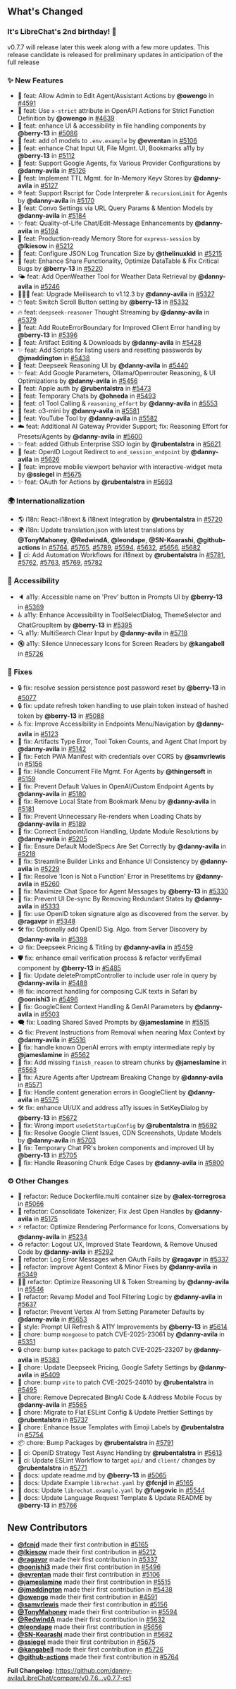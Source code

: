 ## What's Changed

### It's LibreChat's 2nd birthday! 🎂

v0.7.7 will release later this week along with a few more updates. This release candidate is released for preliminary updates in anticipation of the full release

### ✨ New Features

* 👷 feat: Allow Admin to Edit Agent/Assistant Actions by **@owengo** in [#4591](https://github.com/danny-avila/LibreChat/pull/4591)
* 🔨 feat: Use `x-strict` attribute in OpenAPI Actions for Strict Function Definition by **@owengo** in [#4639](https://github.com/danny-avila/LibreChat/pull/4639)
* 🎨 feat: enhance UI & accessibility in file handling components by **@berry-13** in [#5086](https://github.com/danny-avila/LibreChat/pull/5086)
* 🌱 feat: add o1 models to `.env.example` by **@evrentan** in [#5106](https://github.com/danny-avila/LibreChat/pull/5106)
* 🎨 feat: enhance Chat Input UI, File Mgmt. UI, Bookmarks a11y by **@berry-13** in [#5112](https://github.com/danny-avila/LibreChat/pull/5112)
* 🤖 feat: Support Google Agents, fix Various Provider Configurations by **@danny-avila** in [#5126](https://github.com/danny-avila/LibreChat/pull/5126)
* 🔑 feat: Implement TTL Mgmt. for In-Memory Keyv Stores by **@danny-avila** in [#5127](https://github.com/danny-avila/LibreChat/pull/5127)
* ®️ feat: Support Rscript for Code Interpreter & `recursionLimit` for Agents by **@danny-avila** in [#5170](https://github.com/danny-avila/LibreChat/pull/5170)
* 🔗 feat: Convo Settings via URL Query Params & Mention Models by **@danny-avila** in [#5184](https://github.com/danny-avila/LibreChat/pull/5184)
* ✨ feat: Quality-of-Life Chat/Edit-Message Enhancements by **@danny-avila** in [#5194](https://github.com/danny-avila/LibreChat/pull/5194)
* 💾 feat: Production-ready Memory Store for `express-session` by **@lkiesow** in [#5212](https://github.com/danny-avila/LibreChat/pull/5212)
* 📜 feat: Configure JSON Log Truncation Size by **@thelinuxkid** in [#5215](https://github.com/danny-avila/LibreChat/pull/5215)
* 🔗 feat: Enhance Share Functionality, Optimize DataTable & Fix Critical Bugs by **@berry-13** in [#5220](https://github.com/danny-avila/LibreChat/pull/5220)
* 🌤️ feat: Add OpenWeather Tool for Weather Data Retrieval by **@danny-avila** in [#5246](https://github.com/danny-avila/LibreChat/pull/5246)
* 🏃‍♂️‍➡️ feat: Upgrade Meilisearch to v1.12.3 by **@danny-avila** in [#5327](https://github.com/danny-avila/LibreChat/pull/5327)
* 🖱️ feat: Switch Scroll Button setting by **@berry-13** in [#5332](https://github.com/danny-avila/LibreChat/pull/5332)
* 🔥 feat: `deepseek-reasoner` Thought Streaming by **@danny-avila** in [#5379](https://github.com/danny-avila/LibreChat/pull/5379)
* 🌄 feat: Add RouteErrorBoundary for Improved Client Error handling by **@berry-13** in [#5396](https://github.com/danny-avila/LibreChat/pull/5396)
* 🚀 feat: Artifact Editing & Downloads by **@danny-avila** in [#5428](https://github.com/danny-avila/LibreChat/pull/5428)
* ✨ feat: Add Scripts for listing users and resetting passwords by **@jmaddington** in [#5438](https://github.com/danny-avila/LibreChat/pull/5438)
* 🐳 feat: Deepseek Reasoning UI by **@danny-avila** in [#5440](https://github.com/danny-avila/LibreChat/pull/5440)
* ✨ feat: Add Google Parameters, Ollama/Openrouter Reasoning, & UI Optimizations by **@danny-avila** in [#5456](https://github.com/danny-avila/LibreChat/pull/5456)
* 🍎 feat: Apple auth by **@rubentalstra** in [#5473](https://github.com/danny-avila/LibreChat/pull/5473)
* 💬 feat: Temporary Chats by **@ohneda** in [#5493](https://github.com/danny-avila/LibreChat/pull/5493)
* 🚀 feat: o1 Tool Calling & `reasoning_effort` by **@danny-avila** in [#5553](https://github.com/danny-avila/LibreChat/pull/5553)
* 🤖 feat: o3-mini by **@danny-avila** in [#5581](https://github.com/danny-avila/LibreChat/pull/5581)
* 🎥 feat: YouTube Tool by **@danny-avila** in [#5582](https://github.com/danny-avila/LibreChat/pull/5582)
* ☁️ feat: Additional AI Gateway Provider Support; fix: Reasoning Effort for Presets/Agents by **@danny-avila** in [#5600](https://github.com/danny-avila/LibreChat/pull/5600)
* ✨ feat: added Github Enterprise SSO login by **@rubentalstra** in [#5621](https://github.com/danny-avila/LibreChat/pull/5621)
* 🛂 feat: OpenID Logout Redirect to `end_session_endpoint` by **@danny-avila** in [#5626](https://github.com/danny-avila/LibreChat/pull/5626)
* 📱 feat: improve mobile viewport behavior with interactive-widget meta by **@ssiegel** in [#5675](https://github.com/danny-avila/LibreChat/pull/5675)
* ✨ feat: OAuth for Actions by **@rubentalstra** in [#5693](https://github.com/danny-avila/LibreChat/pull/5693)

### 🌍 Internationalization
* 🌎 i18n: React-i18next & i18next Integration by **@rubentalstra** in [#5720](https://github.com/danny-avila/LibreChat/pull/5720)
* 🌍 i18n: Update translation.json with latest translations by **@TonyMahoney**, **@RedwindA**, **@leondape**, **@SN-Koarashi**, **@github-actions** in [#5764](https://github.com/danny-avila/LibreChat/pull/5764), [#5765](https://github.com/danny-avila/LibreChat/pull/5765), [#5789](https://github.com/danny-avila/LibreChat/pull/5789), [#5594](https://github.com/danny-avila/LibreChat/pull/5594), [#5632](https://github.com/danny-avila/LibreChat/pull/5632), [#5656](https://github.com/danny-avila/LibreChat/pull/5656), [#5682](https://github.com/danny-avila/LibreChat/pull/5682)
* 🔄 ci: Add Automation Workflows for i18next by **@rubentalstra** in  [#5781](https://github.com/danny-avila/LibreChat/pull/5781), [#5762](https://github.com/danny-avila/LibreChat/pull/5762), [#5763](https://github.com/danny-avila/LibreChat/pull/5763), [#5769](https://github.com/danny-avila/LibreChat/pull/5769), [#5782](https://github.com/danny-avila/LibreChat/pull/5782)

### 👐 Accessibility

* 🔈 a11y: Accessible name on 'Prev' button in Prompts UI by **@berry-13** in [#5369](https://github.com/danny-avila/LibreChat/pull/5369)
* ♿️ a11y: Enhance Accessibility in ToolSelectDialog, ThemeSelector and ChatGroupItem by **@berry-13** in [#5395](https://github.com/danny-avila/LibreChat/pull/5395)
* 🔍 a11y: MultiSearch Clear Input by **@danny-avila** in [#5718](https://github.com/danny-avila/LibreChat/pull/5718)
* 🔇 a11y: Silence Unnecessary Icons for Screen Readers by **@kangabell** in [#5726](https://github.com/danny-avila/LibreChat/pull/5726)

### 🔧 Fixes


* 🔒 fix: resolve session persistence post password reset by **@berry-13** in [#5077](https://github.com/danny-avila/LibreChat/pull/5077)
* 🔒 fix: update refresh token handling to use plain token instead of hashed token by **@berry-13** in [#5088](https://github.com/danny-avila/LibreChat/pull/5088)
* ♿ fix: Improve Accessibility in Endpoints Menu/Navigation by **@danny-avila** in [#5123](https://github.com/danny-avila/LibreChat/pull/5123)
* 🐛 fix: Artifacts Type Error, Tool Token Counts, and Agent Chat Import by **@danny-avila** in [#5142](https://github.com/danny-avila/LibreChat/pull/5142)
* 🔧 fix: Fetch PWA Manifest with credentials over CORS by **@samvrlewis** in [#5156](https://github.com/danny-avila/LibreChat/pull/5156)
* 🔧 fix: Handle Concurrent File Mgmt. For Agents by **@thingersoft** in [#5159](https://github.com/danny-avila/LibreChat/pull/5159)
* 🐛 fix: Prevent Default Values in OpenAI/Custom Endpoint Agents by **@danny-avila** in [#5180](https://github.com/danny-avila/LibreChat/pull/5180)
* 🔖 fix: Remove Local State from Bookmark Menu by **@danny-avila** in [#5181](https://github.com/danny-avila/LibreChat/pull/5181)
* 🧵 fix: Prevent Unnecessary Re-renders when Loading Chats by **@danny-avila** in [#5189](https://github.com/danny-avila/LibreChat/pull/5189)
* 🐛 fix: Correct Endpoint/Icon Handling, Update Module Resolutions by **@danny-avila** in [#5205](https://github.com/danny-avila/LibreChat/pull/5205)
* 🐛 fix: Ensure Default ModelSpecs Are Set Correctly by **@danny-avila** in [#5218](https://github.com/danny-avila/LibreChat/pull/5218)
* 🔧 fix: Streamline Builder Links and Enhance UI Consistency by **@danny-avila** in [#5229](https://github.com/danny-avila/LibreChat/pull/5229)
* 🐛 fix: Resolve 'Icon is Not a Function' Error in PresetItems by **@danny-avila** in [#5260](https://github.com/danny-avila/LibreChat/pull/5260)
* 🔧 fix: Maximize Chat Space for Agent Messages by **@berry-13** in [#5330](https://github.com/danny-avila/LibreChat/pull/5330)
* 🎯 fix: Prevent UI De-sync By Removing Redundant States by **@danny-avila** in [#5333](https://github.com/danny-avila/LibreChat/pull/5333)
* 🐛 fix: use OpenID token signature algo as discovered from the server. by **@ragavpr** in [#5348](https://github.com/danny-avila/LibreChat/pull/5348)
* 🛠️ fix: Optionally add OpenID Sig. Algo. from Server Discovery by **@danny-avila** in [#5398](https://github.com/danny-avila/LibreChat/pull/5398)
* 🪙 fix: Deepseek Pricing & Titling by **@danny-avila** in [#5459](https://github.com/danny-avila/LibreChat/pull/5459)
* 🛡️ fix: enhance email verification process & refactor verifyEmail component by **@berry-13** in [#5485](https://github.com/danny-avila/LibreChat/pull/5485)
* 🐛 fix: Update deletePromptController to include user role in query by **@danny-avila** in [#5488](https://github.com/danny-avila/LibreChat/pull/5488)
* 🉐 fix: incorrect handling for composing CJK texts in Safari by **@oonishi3** in [#5496](https://github.com/danny-avila/LibreChat/pull/5496)
* 🤖 fix: GoogleClient Context Handling & GenAI Parameters by **@danny-avila** in [#5503](https://github.com/danny-avila/LibreChat/pull/5503)
* 🗨️ fix: Loading Shared Saved Prompts by **@jameslamine** in [#5515](https://github.com/danny-avila/LibreChat/pull/5515)
* ♻️ fix: Prevent Instructions from Removal when nearing Max Context by **@danny-avila** in [#5516](https://github.com/danny-avila/LibreChat/pull/5516)
* 🔧 fix: handle known OpenAI errors with empty intermediate reply by **@jameslamine** in [#5562](https://github.com/danny-avila/LibreChat/pull/5562)
* 🔧 fix: Add missing `finish_reason` to stream chunks by **@jameslamine** in [#5563](https://github.com/danny-avila/LibreChat/pull/5563)
* 🤖 fix: Azure Agents after Upstream Breaking Change by **@danny-avila** in [#5571](https://github.com/danny-avila/LibreChat/pull/5571)
* 🐛 fix: Handle content generation errors in GoogleClient by **@danny-avila** in [#5575](https://github.com/danny-avila/LibreChat/pull/5575)
* 🛠️ fix: enhance UI/UX and address a11y issues in SetKeyDialog by **@berry-13** in [#5672](https://github.com/danny-avila/LibreChat/pull/5672)
* 🔧 fix: Wrong import `useGetStartupConfig` by **@rubentalstra** in [#5692](https://github.com/danny-avila/LibreChat/pull/5692)
* 🚀 fix: Resolve Google Client Issues, CDN Screenshots, Update Models by **@danny-avila** in [#5703](https://github.com/danny-avila/LibreChat/pull/5703)
* 💬 fix: Temporary Chat PR's broken components and improved UI by **@berry-13** in [#5705](https://github.com/danny-avila/LibreChat/pull/5705)
* 🧠 fix: Handle Reasoning Chunk Edge Cases by **@danny-avila** in [#5800](https://github.com/danny-avila/LibreChat/pull/5800)

### ⚙️ Other Changes
* 🐋 refactor: Reduce Dockerfile.multi container size by **@alex-torregrosa** in [#5066](https://github.com/danny-avila/LibreChat/pull/5066)
* 🔄 refactor: Consolidate Tokenizer; Fix Jest Open Handles by **@danny-avila** in [#5175](https://github.com/danny-avila/LibreChat/pull/5175)
* ⚡️ refactor: Optimize Rendering Performance for Icons, Conversations by **@danny-avila** in [#5234](https://github.com/danny-avila/LibreChat/pull/5234)
* ♻️ refactor: Logout UX, Improved State Teardown, & Remove Unused Code by **@danny-avila** in [#5292](https://github.com/danny-avila/LibreChat/pull/5292)
* 📜 refactor: Log Error Messages when OAuth Fails by **@ragavpr** in [#5337](https://github.com/danny-avila/LibreChat/pull/5337)
* 🔧 refactor: Improve Agent Context & Minor Fixes by **@danny-avila** in [#5349](https://github.com/danny-avila/LibreChat/pull/5349)
* 🏄‍♂️ refactor: Optimize Reasoning UI & Token Streaming by **@danny-avila** in [#5546](https://github.com/danny-avila/LibreChat/pull/5546)
* 🔧 refactor: Revamp Model and Tool Filtering Logic by **@danny-avila** in [#5637](https://github.com/danny-avila/LibreChat/pull/5637)
* 🤖 refactor: Prevent Vertex AI from Setting Parameter Defaults by **@danny-avila** in [#5653](https://github.com/danny-avila/LibreChat/pull/5653)
* 🎨 style: Prompt UI Refresh & A11Y Improvements by **@berry-13** in [#5614](https://github.com/danny-avila/LibreChat/pull/5614)
* 🔧 chore: bump `mongoose` to patch CVE-2025-23061 by **@danny-avila** in [#5351](https://github.com/danny-avila/LibreChat/pull/5351)
* 🔒 chore: bump `katex` package to patch CVE-2025-23207 by **@danny-avila** in [#5383](https://github.com/danny-avila/LibreChat/pull/5383)
* 🔧 chore: Update Deepseek Pricing, Google Safety Settings by **@danny-avila** in [#5409](https://github.com/danny-avila/LibreChat/pull/5409)
* 🔧 chore: bump `vite` to patch CVE-2025-24010 by **@rubentalstra** in [#5495](https://github.com/danny-avila/LibreChat/pull/5495)
* 🧹 chore: Remove Deprecated BingAI Code & Address Mobile Focus by **@danny-avila** in [#5565](https://github.com/danny-avila/LibreChat/pull/5565)
* 🧹 chore: Migrate to Flat ESLint Config & Update Prettier Settings by **@rubentalstra** in [#5737](https://github.com/danny-avila/LibreChat/pull/5737)
* 🧹 chore: Enhance Issue Templates with Emoji Labels by **@rubentalstra** in [#5754](https://github.com/danny-avila/LibreChat/pull/5754)
* 📦 chore: Bump Packages by **@rubentalstra** in [#5791](https://github.com/danny-avila/LibreChat/pull/5791)
* 🛜 ci: OpenID Strategy Test Async Handling by **@rubentalstra** in [#5613](https://github.com/danny-avila/LibreChat/pull/5613)
* 🎯 ci: Update ESLint Workflow to target `api/` and `client/` changes by **@rubentalstra** in [#5771](https://github.com/danny-avila/LibreChat/pull/5771)
* 📘 docs: update readme.md by **@berry-13** in [#5065](https://github.com/danny-avila/LibreChat/pull/5065)
* 🧾 docs: Update Example `librechat.yaml` by **@fcnjd** in [#5165](https://github.com/danny-avila/LibreChat/pull/5165)
* 📝 docs: Update `librechat.example.yaml` by **@fuegovic** in [#5544](https://github.com/danny-avila/LibreChat/pull/5544)
* 📝 docs: Update Language Request Template & Update README by **@berry-13** in [#5766](https://github.com/danny-avila/LibreChat/pull/5766)


## New Contributors
* **[@fcnjd](https://github.com/fcnjd)** made their first contribution in [#5165](https://github.com/danny-avila/LibreChat/pull/5165)
* **[@lkiesow](https://github.com/lkiesow)** made their first contribution in [#5212](https://github.com/danny-avila/LibreChat/pull/5212)
* **[@ragavpr](https://github.com/ragavpr)** made their first contribution in [#5337](https://github.com/danny-avila/LibreChat/pull/5337)
* **[@oonishi3](https://github.com/oonishi3)** made their first contribution in [#5496](https://github.com/danny-avila/LibreChat/pull/5496)
* **[@evrentan](https://github.com/evrentan)** made their first contribution in [#5106](https://github.com/danny-avila/LibreChat/pull/5106)
* **[@jameslamine](https://github.com/jameslamine)** made their first contribution in [#5515](https://github.com/danny-avila/LibreChat/pull/5515)
* **[@jmaddington](https://github.com/jmaddington)** made their first contribution in [#5438](https://github.com/danny-avila/LibreChat/pull/5438)
* **[@owengo](https://github.com/owengo)** made their first contribution in [#4591](https://github.com/danny-avila/LibreChat/pull/4591)
* **[@samvrlewis](https://github.com/samvrlewis)** made their first contribution in [#5156](https://github.com/danny-avila/LibreChat/pull/5156)
* **[@TonyMahoney](https://github.com/TonyMahoney)** made their first contribution in [#5594](https://github.com/danny-avila/LibreChat/pull/5594)
* **[@RedwindA](https://github.com/RedwindA)** made their first contribution in [#5632](https://github.com/danny-avila/LibreChat/pull/5632)
* **[@leondape](https://github.com/leondape)** made their first contribution in [#5656](https://github.com/danny-avila/LibreChat/pull/5656)
* **[@SN-Koarashi](https://github.com/SN-Koarashi)** made their first contribution in [#5682](https://github.com/danny-avila/LibreChat/pull/5682)
* **[@ssiegel](https://github.com/ssiegel)** made their first contribution in [#5675](https://github.com/danny-avila/LibreChat/pull/5675)
* **[@kangabell](https://github.com/kangabell)** made their first contribution in [#5726](https://github.com/danny-avila/LibreChat/pull/5726)
* **[@github-actions](https://github.com/github-actions)** made their first contribution in [#5764](https://github.com/danny-avila/LibreChat/pull/5764)

**Full Changelog**: https://github.com/danny-avila/LibreChat/compare/v0.7.6...v0.7.7-rc1